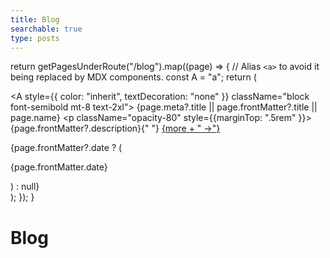 ```yaml
---
title: Blog
searchable: true
type: posts
---
```



  return getPagesUnderRoute("/blog").map((page) => {
    // Alias `<a>` to avoid it being replaced by MDX components.
    const A = "a";
    return (
      <div key={page.route} className="mb-10">
        <Link href={page.route}>
          <A style={{ color: "inherit", textDecoration: "none" }} className="block font-semibold mt-8 text-2xl">
            {page.meta?.title || page.frontMatter?.title || page.name}
          </A>
        </Link>
        <p className="opacity-80" style={{marginTop: ".5rem" }}>
          {page.frontMatter?.description}{" "}
          <span className="inline-block"><a href={page.route}>{more + " →"}</a></span>
        </p>
        {page.frontMatter?.date ? (
          <p className="opacity-50 text-sm">{page.frontMatter.date}</p>
        ) : null}
      </div>
    );
  });
}

<div className="max-w-screen-lg mx-auto pt-4 pb-8 mb-16 border-b border-gray-400 border-opacity-20">
  <h1><span className="font-bold leading-tight lg:text-5xl">Blog</span></h1>
</div>

<BlogIndex/>
